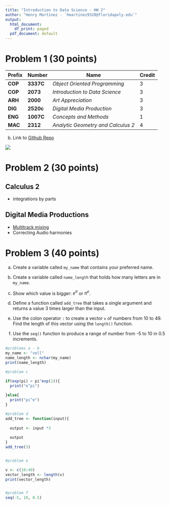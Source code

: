 ```yaml
---
title: "Introduction to Data Science - HW 2"
author: "Henry Martinez - `hmartinez9328@floridapoly.edu`"
output:
  html_document:
    df_print: paged
  pdf_document: default
---
```




# Problem 1 (30 points)


|Prefix | Number  | Name                             | Credit|
|-------|---------|----------------------------------|-------|
|**COP**|**3337C**|_Object Oriented Programming_     |     3 |
|**COP**|**2073** |_Introduction to Data Science_    |     3 |
|**ARH**|**2000** |_Art Appreciation_                |     3 |
|**DIG**|**2520c**|_Digital Media Production_        |     3 |
|**ENG**|**1007C**|_Concepts and Methods_            |     1 |
|**MAC**|**2312** |_Analytic Geometry and Calculus 2_|     4 |



b. Link to [Github Repo](https://github.com/henryarmando/flpoly_ds_course/blob/main/flpoly_student.md)

![](Github Repo Final.png)


# Problem 2 (30 points)



## Calculus 2
- integrations by parts


## Digital Media Productions
- [Multitrack mixing](https://helpx.adobe.com/audition/how-to/setting-up-multitrack-sessions-audition.html)
- Correcting Audio harmonies




# Problem 3 (40 points)


(a) Create a variable called `my_name` that contains your preferred name.

(b) Create a variable called `name_length` that holds how many letters are in `my_name`.

(c) Show which value is bigger: $e^\pi$ or $\pi^e$. 

(d) Define a function called `add_tree` that takes a single argument and returns a value 3 times larger than the input.

(e) Use the colon operator `:` to create a vector `v` of numbers from 10 to 49. Find the length of this vector using the `length()` function.

(f) Use the `seq()` function to produce a range of number from -5 to 10 in 0.5 increments.
```r
#problems a - b
my_name <- "vell"
name_length <- nchar(my_name)
print(name_length)

#problem c

if(exp(pi) > pi^exp(1)){
  print("e^pi")
  
}else{
  print("pi^e")
}

#problem d
add_tree <- function(input){
  
  output <- input *3
  
  output
}
add_tree(3)


#problem e

v <- c(10:49)
vector_length <- length(v)
print(vector_length)


#problem f
seq(-5, 10, 0.5)


```





